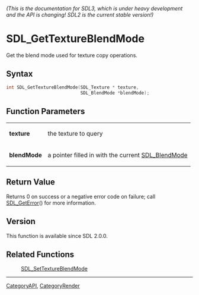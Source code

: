 ====== (This is the documentation for SDL3, which is under heavy development and the API is changing! SDL2 is the current stable version!) ======
= SDL_GetTextureBlendMode =

Get the blend mode used for texture copy operations.

== Syntax ==

<syntaxhighlight lang='c'>
int SDL_GetTextureBlendMode(SDL_Texture * texture,
                            SDL_BlendMode *blendMode);
</syntaxhighlight>

== Function Parameters ==

{|
|'''texture'''
|the texture to query
|-
|'''blendMode'''
|a pointer filled in with the current [[SDL_BlendMode]]
|}

== Return Value ==

Returns 0 on success or a negative error code on failure; call
[[SDL_GetError]]() for more information.

== Version ==

This function is available since SDL 2.0.0.

== Related Functions ==

:[[SDL_SetTextureBlendMode]]

----
[[CategoryAPI]], [[CategoryRender]]


